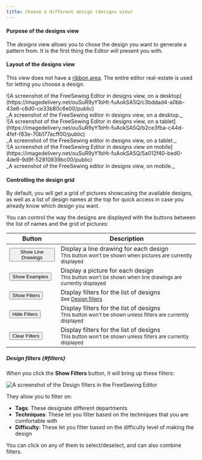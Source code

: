 ```yaml
---
title: Choose a different design (designs view)
---
```


#### Purpose of the designs view

The _designs_ view allows you to chose the design you want to generate a pattern from.
It is the first thing the Editor will present you with.

#### Layout of the designs view

This view does not have a [ribbon area](#areas). The entire editor real-estate
is used for letting you choose a design.

<Tabs>
  <TabItem value="desktop" label="On Desktop">
    ![A screenshot of the FreeSewing Editor in designs view, on a
    desktop](https://imagedelivery.net/ouSuR9yY1bHt-fuAokSA5Q/c3bddad4-a0bb-43e6-c8d0-ce33b80c6e00/public)
    <div className="tw:text-center">
      _A screenshot of the FreeSewing editor in designs view, on a desktop._
    </div>
  </TabItem>
  <TabItem value="tablet" label="On Tablet">
    ![A screenshot of the FreeSewing Editor in designs view, on a
    tablet](https://imagedelivery.net/ouSuR9yY1bHt-fuAokSA5Q/b2ce3fba-c44d-4fef-f83e-70b177acff00/public)
    <div className="tw:text-center">
      _A screenshot of the FreeSewing editor in designs view, on a tablet._
    </div>
  </TabItem>
  <TabItem value="mobile" label="On Mobile">
    ![A screenshot of the FreeSewing Editor in designs view on
    mobile](https://imagedelivery.net/ouSuR9yY1bHt-fuAokSA5Q/5a012f40-bed0-4de9-9d9f-52910839bc00/public)
    <div className="tw:text-center">
      _A screenshot of the FreeSewing editor in designs view, on mobile._
    </div>
  </TabItem>
</Tabs>

#### Controlling the design grid

By default, you will get a grid of pictures showcasing the available designs,
as well as a list of design names at the top for quick access in case you
already know which design you want.

You can control the way the designs are displayed with the buttons between the
list of names and the grid of pictures:

| Button | Description |
| ------ | ----------- |
| <button className="tw:flex tw:flex-row tw:gap-2 tw:daisy-btn tw:daisy-btn-secondary tw:daisy-btn-outline"><CisFemaleIcon /> Show Line Drawings</button> | Display a line drawing for each design<br /><small>This button won't be shown when pictures are currently displayed</small> |
| <button className="tw:flex tw:flex-row tw:gap-2 tw:daisy-btn tw:daisy-btn-secondary tw:daisy-btn-outline"><ShowcaseIcon /> Show Examples</button> | Display a picture for each design<br /><small>This button won't be shown when line drawings are currently displayed</small> |
| <button className="tw:flex tw:flex-row tw:gap-2 tw:daisy-btn tw:daisy-btn-secondary tw:daisy-btn-outline"><FilterIcon /> Show Filters</button> | Display filters for the list of designs<br /><small>See [Design filters](#filters)</small> |
| <button className="tw:flex tw:flex-row tw:gap-2 tw:daisy-btn tw:daisy-btn-secondary tw:daisy-btn-outline"><FilterIcon /> Hide Filters</button> | Display filters for the list of designs<br /><small>This button won't be shown unless filters are currently displayed</small> |
| <button className="tw:flex tw:flex-row tw:gap-2 tw:daisy-btn tw:daisy-btn-secondary tw:daisy-btn-outline"><ResetIcon /> Clear Filters</button> | Display filters for the list of designs<br /><small>This button won't be shown unless filters are currently displayed</small> |

##### Design filters {#filters}

When you click the **Show Filters** button, it will bring up these filters:

![A screenshot of the Design filters in the FreeSewing
Editor](https://imagedelivery.net/ouSuR9yY1bHt-fuAokSA5Q/5c42adbd-7a11-4128-0ae5-3782f0def700/public)

They allow you to filter on:

- **Tags**: These designate different departments
- **Techniques**: These let you filter based on the techniques that you are comfortable with
- **Difficulty**: These let you filter based on the difficulty level of making the design

You can click on any of them to select/deselect, and can also combine filters.

